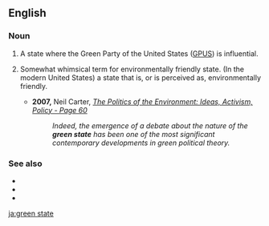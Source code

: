 ==English==

===Noun===
{{en-noun|head=[[green]] [[state]]}}

# {{label|en|US|idiomatic}} A state where the Green Party of the United States ([[GPUS]]) is influential.
# {{label|en|US|idiomatic}} Somewhat whimsical term for environmentally friendly state. (In the modern United States) a state that is, or is perceived as, environmentally friendly.
#* '''2007,''' Neil Carter, ''[http://books.google.com/books?id=2VSAvQgyp_sC&pg=PA60&dq=%22green+state%22+-bowling&as_brr=0&sig=lHJsLALCVA0yKZXBMM4Xc7Nx1Wg The Politics of the Environment: Ideas, Activism, Policy - Page 60]''
#*: ''Indeed, the emergence of a debate about the nature of the '''green state''' has been one of the most significant contemporary developments in green political theory.''

===See also===
* {{l|en|blue state}}
* {{l|en|purple state}}
* {{l|en|red state}}

[[ja:green state]]
